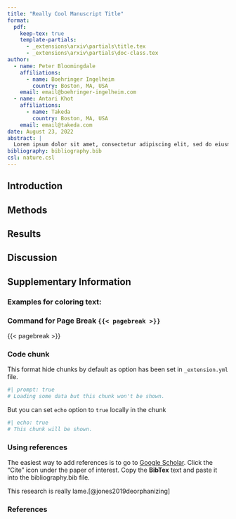 ```yaml
---
title: "Really Cool Manuscript Title"
format:
  pdf:
    keep-tex: true
    template-partials: 
      - _extensions\arxiv\partials\title.tex
      - _extensions\arxiv\partials\doc-class.tex
author:
  - name: Peter Bloomingdale
    affiliations:
      - name: Boehringer Ingelheim
        country: Boston, MA, USA
    email: email@boehringer-ingelheim.com
  - name: Antari Khot
    affiliations:
      - name: Takeda
        country: Boston, MA, USA
    email: email@takeda.com
date: August 23, 2022
abstract: |
  Lorem ipsum dolor sit amet, consectetur adipiscing elit, sed do eiusmod tempor incididunt ut labore et dolore magna aliqua. Ac turpis egestas maecenas pharetra convallis posuere. Lectus nulla at volutpat diam ut. Neque vitae tempus quam pellentesque. Nulla facilisi cras fermentum odio eu feugiat pretium. Enim tortor at auctor urna nunc. Leo vel fringilla est ullamcorper eget. Enim eu turpis egestas pretium. Viverra vitae congue eu consequat ac felis. Eu mi bibendum neque egestas congue quisque. Ornare quam viverra orci sagittis eu volutpat odio facilisis mauris. Dignissim suspendisse in est ante in nibh mauris. Semper viverra nam libero justo laoreet sit.
bibliography: bibliography.bib
csl: nature.csl
---
```


## Introduction

## Methods

## Results

## Discussion

## Supplementary Information

### Examples for coloring text:

\textcolor{red}{This is how you color text}

\textcolor[HTML]{4f31e4}{Custom color}

### Command for Page Break `{{< pagebreak >}}`

{{< pagebreak >}}

### Code chunk {#sec-chunks}

This format hide chunks by default as option has been set in `_extension.yml` file.

```r
#| prompt: true
# Loading some data but this chunk won't be shown.
```

But you can set `echo` option to `true` locally in the chunk

```r
#| echo: true
# This chunk will be shown. 
```


### Using references 

The easiest way to add references is to go to [Google Scholar](https://scholar.google.com/). Click the "Cite" icon under the paper of interest. Copy the **BibTex** text and paste it into the bibliography.bib file.

This research is really lame.[@jones2019deorphanizing]

### References 

:::{#refs}

:::